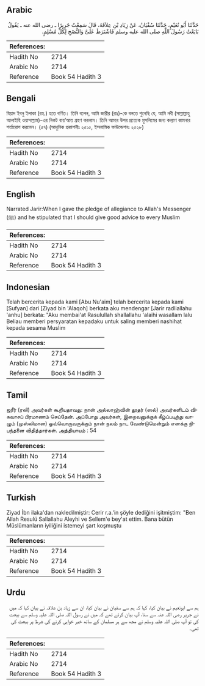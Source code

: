 ## Arabic


<div dir="rtl" lang="ar" style={{fontSize:'larger',backgroundColor:'#f8f9fa',padding:20}}>
حَدَّثَنَا أَبُو نُعَيْمٍ، حَدَّثَنَا سُفْيَانُ، عَنْ زِيَادِ بْنِ عِلاَقَةَ، قَالَ سَمِعْتُ جَرِيرًا ـ رضى الله عنه ـ يَقُولُ بَايَعْتُ رَسُولَ اللَّهِ صلى الله عليه وسلم فَاشْتَرَطَ عَلَىَّ وَالنُّصْحِ لِكُلِّ مُسْلِمٍ‏.‏
</div>
<div style={{backgroundColor:'#f8f9fa',padding:20, marginBottom: 10}}><table> <thead> <tr> <th>References:</th> <th></th> </tr> </thead> <tbody><tr><td>Hadith No</td><td>2714</td></tr><tr><td>Arabic No</td><td>2714</td></tr><tr><td>Reference</td><td>Book 54 Hadith 3</td></tr></tbody></table></div>

## Bengali


<div dir="ltr" lang="bn" style={{fontSize:'larger',backgroundColor:'#f8f9fa',padding:20}}>
যিয়াদ ইবনু ইলাকা (রহ.) হতে বর্ণিত। তিনি বলেন, আমি জারীর (রাঃ)-কে বলতে শুনেছি যে, আমি নবী (সাল্লাল্লাহু আলাইহি ওয়াসাল্লাম)-এর নিকট বায়‘আত গ্রহণ করলাম। তিনি আমার উপর প্রত্যেক মুসলিমের জন্য কল্যাণ কামনার শর্তারোপ করলেন। (৫৭) (আধুনিক প্রকাশনীঃ ২৫১৫, ইসলামিক ফাউন্ডেশনঃ ২৫২৮)
</div>
<div style={{backgroundColor:'#f8f9fa',padding:20, marginBottom: 10}}><table> <thead> <tr> <th>References:</th> <th></th> </tr> </thead> <tbody><tr><td>Hadith No</td><td>2714</td></tr><tr><td>Arabic No</td><td>2714</td></tr><tr><td>Reference</td><td>Book 54 Hadith 3</td></tr></tbody></table></div>

## English


<div dir="ltr" lang="en" style={{fontSize:'larger',backgroundColor:'#f8f9fa',padding:20}}>
Narrated Jarir:When I gave the pledge of allegiance to Allah's Messenger (ﷺ) and he stipulated that I should give good advice to every Muslim
</div>
<div style={{backgroundColor:'#f8f9fa',padding:20, marginBottom: 10}}><table> <thead> <tr> <th>References:</th> <th></th> </tr> </thead> <tbody><tr><td>Hadith No</td><td>2714</td></tr><tr><td>Arabic No</td><td>2714</td></tr><tr><td>Reference</td><td>Book 54 Hadith 3</td></tr></tbody></table></div>

## Indonesian


<div dir="ltr" lang="id" style={{fontSize:'larger',backgroundColor:'#f8f9fa',padding:20}}>
Telah bercerita kepada kami [Abu Nu'aim] telah bercerita kepada kami [Sufyan] dari [Ziyad bin 'Alaqoh] berkata aku mendengar [Jarir radliallahu 'anhu] berkata: "Aku membai'at Rasulullah shallallahu 'alaihi wasallam lalu Beliau memberi persyaratan kepadaku untuk saling memberi nashihat kepada sesama Muslim
</div>
<div style={{backgroundColor:'#f8f9fa',padding:20, marginBottom: 10}}><table> <thead> <tr> <th>References:</th> <th></th> </tr> </thead> <tbody><tr><td>Hadith No</td><td>2714</td></tr><tr><td>Arabic No</td><td>2714</td></tr><tr><td>Reference</td><td>Book 54 Hadith 3</td></tr></tbody></table></div>

## Tamil


<div dir="ltr" lang="ta" style={{fontSize:'larger',backgroundColor:'#f8f9fa',padding:20}}>
ஜரீர் (ரலி) அவர்கள் கூறியதாவது: நான் அல்லாஹ்வின் தூதர் (ஸல்) அவர்களிடம் விசுவாசப் பிரமாணம் செய்தேன். அப்போது அவர்கள், இறைவனுக்குக் கீழ்ப்படிந்து வாழும் (முஸ்லிமான) ஒவ்வொருவருக்கும் நான் நலம் நாட வேண்டுமென்றும் எனக்கு நிபந்தனை விதித்தார்கள். அத்தியாயம் : 54
</div>
<div style={{backgroundColor:'#f8f9fa',padding:20, marginBottom: 10}}><table> <thead> <tr> <th>References:</th> <th></th> </tr> </thead> <tbody><tr><td>Hadith No</td><td>2714</td></tr><tr><td>Arabic No</td><td>2714</td></tr><tr><td>Reference</td><td>Book 54 Hadith 3</td></tr></tbody></table></div>

## Turkish


<div dir="ltr" lang="tr" style={{fontSize:'larger',backgroundColor:'#f8f9fa',padding:20}}>
Ziyad İbn ilaka'dan nakledilmiştir: Cerir r.a.'in şöyle dediğini işitmiştim: "Ben Allah Resulü Sallallahu Aleyhi ve Sellem'e bey'at ettim. Bana bütün Müslümanların iyiliğini istemeyi şart koşmuştu
</div>
<div style={{backgroundColor:'#f8f9fa',padding:20, marginBottom: 10}}><table> <thead> <tr> <th>References:</th> <th></th> </tr> </thead> <tbody><tr><td>Hadith No</td><td>2714</td></tr><tr><td>Arabic No</td><td>2714</td></tr><tr><td>Reference</td><td>Book 54 Hadith 3</td></tr></tbody></table></div>

## Urdu


<div dir="rtl" lang="ur" style={{fontSize:'larger',backgroundColor:'#f8f9fa',padding:20}}>
ہم سے ابونعیم نے بیان کیا، کہا کہ ہم سے سفیان نے بیان کیا، ان سے زیاد بن علاقہ نے بیان کیا کہ میں نے جریر رضی اللہ عنہ سے سنا، آپ بیان کرتے تھے کہ میں نے رسول اللہ صلی اللہ علیہ وسلم سے بیعت کی تو آپ صلی اللہ علیہ وسلم نے مجھ سے ہر مسلمان کے ساتھ خیر خواہی کرنے کی شرط پر بیعت کی تھی۔
</div>
<div style={{backgroundColor:'#f8f9fa',padding:20, marginBottom: 10}}><table> <thead> <tr> <th>References:</th> <th></th> </tr> </thead> <tbody><tr><td>Hadith No</td><td>2714</td></tr><tr><td>Arabic No</td><td>2714</td></tr><tr><td>Reference</td><td>Book 54 Hadith 3</td></tr></tbody></table></div>